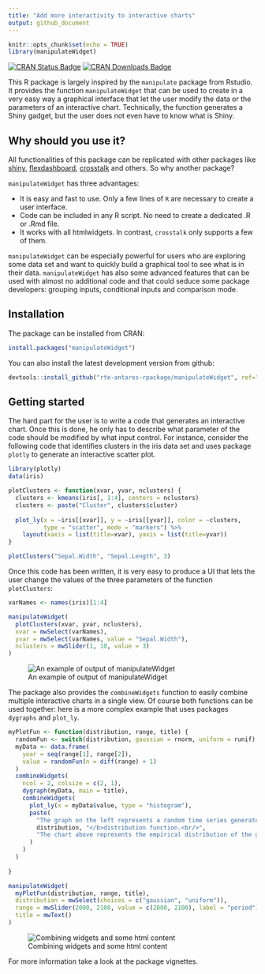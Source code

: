 ```yaml
---
title: "Add more interactivity to interactive charts"
output: github_document
---
```


```r
knitr::opts_chunk$set(echo = TRUE)
library(manipulateWidget)
```


[![CRAN Status Badge](http://www.r-pkg.org/badges/version/manipulateWidget)](http://cran.r-project.org/package=manipulateWidget)
[![CRAN Downloads Badge](https://cranlogs.r-pkg.org/badges/manipulateWidget)](http://cran.r-project.org/package=manipulateWidget)

This R package is largely inspired by the `manipulate` package from Rstudio. It provides the function `manipulateWidget` that can be used to create in a very easy way a graphical interface that let the user modify the data or the parameters of an interactive chart. Technically, the function generates a Shiny gadget, but the user does not even have to know what is Shiny.

## Why should you use it?

All functionalities of this package can be replicated with other packages like [shiny](https://shiny.rstudio.com/), [flexdashboard](http://rmarkdown.rstudio.com/flexdashboard/), [crosstalk](http://rstudio.github.io/crosstalk/) and others. So why another package?

`manipulateWidget` has three advantages:

* It is easy and fast to use. Only a few lines of `R` are necessary to create a user interface.
* Code can be included in any R script. No need to create a dedicated .R or .Rmd file. 
* It works with all htmlwidgets. In contrast, `crosstalk` only supports a few of them.

`manipulateWidget` can be especially powerful for users who are exploring some data set and want to quickly build a graphical tool to see what is in their data. `manipulateWidget` has also some advanced features that can be used with almost no additional code and that could seduce some package developers: grouping inputs, conditional inputs and comparison mode.


## Installation

The package can be installed from CRAN:

```r
install.packages("manipulateWidget")
```

You can also install the latest development version from github:

```r
devtools::install_github("rte-antares-rpackage/manipulateWidget", ref="develop")
```


## Getting started

The hard part for the user is to write a code that generates an interactive chart. Once this is
done, he only has to describe what parameter of the code should be modified by what input control. For instance, consider the following code that identifies clusters in the iris data set and uses package `plotly` to generate an interactive scatter plot. 

```r
library(plotly)
data(iris)

plotClusters <- function(xvar, yvar, nclusters) {
  clusters <- kmeans(iris[, 1:4], centers = nclusters)
  clusters <- paste("Cluster", clusters$cluster)
  
  plot_ly(x = ~iris[[xvar]], y = ~iris[[yvar]], color = ~clusters,
          type = "scatter", mode = "markers") %>% 
    layout(xaxis = list(title=xvar), yaxis = list(title=yvar))
}

plotClusters("Sepal.Width", "Sepal.Length", 3)
```

Once this code has been written, it is very easy to produce a UI that lets the user change the values of the three parameters of the function `plotClusters`:

```r
varNames <- names(iris)[1:4]

manipulateWidget(
  plotClusters(xvar, yvar, nclusters),
  xvar = mwSelect(varNames),
  yvar = mwSelect(varNames, value = "Sepal.Width"),
  nclusters = mwSlider(1, 10, value = 3)
)
```


![An example of output of manipulateWidget](vignettes/example-kmeans.gif)

The package also provides the `combineWidgets` function to easily combine multiple interactive charts in a single view. Of course both functions can be used together: here is a more complex example that uses packages `dygraphs` and `plot_ly`.

```r
myPlotFun <- function(distribution, range, title) {
  randomFun <- switch(distribution, gaussian = rnorm, uniform = runif)
  myData <- data.frame(
    year = seq(range[1], range[2]),
    value = randomFun(n = diff(range) + 1)
  )
  combineWidgets(
    ncol = 2, colsize = c(2, 1),
    dygraph(myData, main = title),
    combineWidgets(
      plot_ly(x = myData$value, type = "histogram"),
      paste(
        "The graph on the left represents a random time series generated using a <b>",
        distribution, "</b>distribution function.<br/>",
        "The chart above represents the empirical distribution of the generated values."
      )
    )
  )
  
}

manipulateWidget(
  myPlotFun(distribution, range, title),
  distribution = mwSelect(choices = c("gaussian", "uniform")),
  range = mwSlider(2000, 2100, value = c(2000, 2100), label = "period"),
  title = mwText()
)

```

![Combining widgets and some html content](vignettes/fancy-example.gif)

For more information take a look at the package vignettes.
